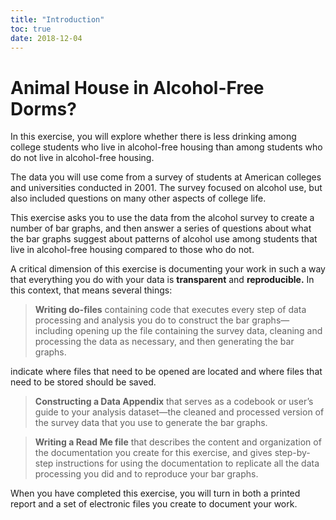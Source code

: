 ---
title: "Introduction"
toc: true
date: 2018-12-04
---
# Animal House in Alcohol-Free Dorms?

In this exercise, you will explore whether there is less drinking among college students who live in alcohol-free housing than among students who do not live in alcohol-free housing. 

The data you will use come from a survey of students at American colleges and universities conducted in 2001.  The survey focused on alcohol use, but also included questions on many other aspects of college life.

This exercise asks you to use the data from the alcohol survey to create a number of bar graphs, and then answer a series of questions about what the bar graphs suggest about patterns of alcohol use among students that live in alcohol-free housing compared to those who do not.

A critical dimension of this exercise is documenting your work in such a way that everything you do with your data is **transparent** and **reproducible.**  In this context, that means several things:

>**Writing do-files** containing code that executes every step of data processing and analysis you do to construct the bar graphs—including opening up the file containing the survey data, cleaning and processing the data as necessary, and then generating the bar graphs.  

indicate where files that need to be opened are located and where files that need to be stored should be saved.

>**Constructing a Data Appendix** that serves as a codebook or user’s guide to your analysis dataset—the cleaned and processed version of the survey data that you use to generate the bar graphs.


>**Writing a Read Me file** that describes the content and organization of the documentation you create for this exercise, and gives step-by-step instructions for using the documentation to replicate all the data processing you did and to reproduce your bar graphs.

When you have completed this exercise, you will turn in both a printed report and a set of electronic files you create to document your work.
